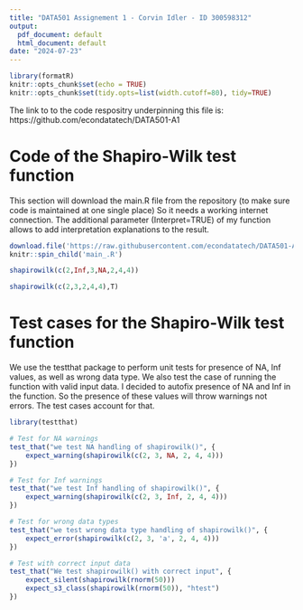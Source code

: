 ```yaml
---
title: "DATA501 Assignement 1 - Corvin Idler - ID 300598312"
output:
  pdf_document: default
  html_document: default
date: "2024-07-23"
---
```


```r
library(formatR)
knitr::opts_chunk$set(echo = TRUE)
knitr::opts_chunk$set(tidy.opts=list(width.cutoff=80), tidy=TRUE)

```
The link to to the code respositry underpinning this file is: https://github.com/econdatatech/DATA501-A1

# Code of the Shapiro-Wilk test function
This section will download the main.R file from the repository (to make sure code is maintained at one single place)
So it needs a working internet connection.
The additional parameter (Interpret=TRUE) of my function allows to add interpretation explanations to the result.


```r
download.file('https://raw.githubusercontent.com/econdatatech/DATA501-A1/main/main.R','main_.R',quiet=T)
knitr::spin_child('main_.R')
```

```r
shapirowilk(c(2,Inf,3,NA,2,4,4))

shapirowilk(c(2,3,2,4,4),T)
```



# Test cases for the Shapiro-Wilk test function
We use the testthat package to perform unit tests for presence of NA, Inf values, as well as wrong data type.
We also test the case of running the function with valid input data.
I decided to autofix presence of NA and Inf in the function. So the presence of these values will throw warnings not errors. 
The test cases account for that.
```r
library(testthat)

# Test for NA warnings
test_that("we test NA handling of shapirowilk()", {
    expect_warning(shapirowilk(c(2, 3, NA, 2, 4, 4)))
})

# Test for Inf warnings
test_that("we test Inf handling of shapirowilk()", {
    expect_warning(shapirowilk(c(2, 3, Inf, 2, 4, 4)))
})

# Test for wrong data types
test_that("we test wrong data type handling of shapirowilk()", {
    expect_error(shapirowilk(c(2, 3, 'a', 2, 4, 4)))
})

# Test with correct input data
test_that("We test shapirowilk() with correct input", {
    expect_silent(shapirowilk(rnorm(50)))
    expect_s3_class(shapirowilk(rnorm(50)), "htest")
})


```